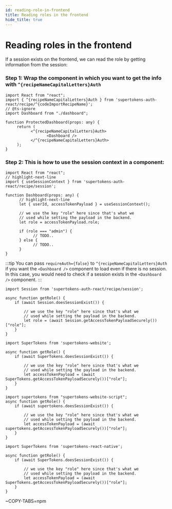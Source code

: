 ```yaml
---
id: reading-role-in-frontend
title: Reading roles in the frontend
hide_title: true
---
```


<!-- COPY DOCS -->
<!-- ./thirdpartyemailpassword/common-customizations/user-roles/reading-role-in-frontend.mdx -->


# Reading roles in the frontend

If a session exists on the frontend, we can read the role by getting information from the session:
<FrontendSDKTabs>
<TabItem value="reactjs">
<FrontendReactContextSubTabs>
<TabItem value="with-react-context">

### Step 1: Wrap the component in which you want to get the info with `^{recipeNameCapitalLetters}Auth`

```tsx
import React from "react";
import { ^{recipeNameCapitalLetters}Auth } from 'supertokens-auth-react/recipe/^{codeImportRecipeName}';
// @ts-ignore
import Dashboard from "./dashboard";

function ProtectedDashboard(props: any) {
     return (
           <^{recipeNameCapitalLetters}Auth>
                  <Dashboard />
           </^{recipeNameCapitalLetters}Auth>
     );
}
```

### Step 2: This is how to use the session context in a component:

```tsx
import React from "react";
// highlight-next-line
import { useSessionContext } from 'supertokens-auth-react/recipe/session';

function Dashboard(props: any) {
      // highlight-next-line
      let { userId, accessTokenPayload } = useSessionContext();

      // we use the key "role" here since that's what we
      // used while setting the payload in the backend. 
      let role = accessTokenPayload.role;

      if (role === "admin") {
            // TODO..
      } else {
            // TODO..
      }
}
```

:::tip
You can pass `requireAuth={false}` to `^{recipeNameCapitalLetters}Auth` if you want the `<Dashboard />` component to load even if there is no session. In this case, you would need to check if a session exists in the `<Dashboard />` component.
:::

</TabItem>
<TabItem value="without-react-context">

```tsx
import Session from 'supertokens-auth-react/recipe/session';

async function getRole() {
    if (await Session.doesSessionExist()) {

        // we use the key "role" here since that's what we
        // used while setting the payload in the backend. 
        let role = (await Session.getAccessTokenPayloadSecurely())["role"];
    }
}
```

</TabItem>
</FrontendReactContextSubTabs>
</TabItem>

<TabItem value="vanillajs">

<NpmOrScriptTabs>
<TabItem value="npm">

```tsx
import SuperTokens from 'supertokens-website';

async function getRole() {
    if (await SuperTokens.doesSessionExist()) {

        // we use the key "role" here since that's what we
        // used while setting the payload in the backend. 
        let accessTokenPayload = (await SuperTokens.getAccessTokenPayloadSecurely())["role"];
    }
}
```

</TabItem>
<TabItem value="script">

```tsx
import supertokens from "supertokens-website-script";
async function getRole() {
    if (await supertokens.doesSessionExist()) {

        // we use the key "role" here since that's what we
        // used while setting the payload in the backend. 
        let accessTokenPayload = (await supertokens.getAccessTokenPayloadSecurely())["role"];
    }
}
```

</TabItem>
</NpmOrScriptTabs>

</TabItem>
<TabItem value="react-native">

```tsx
import SuperTokens from 'supertokens-react-native';

async function getRole() {
    if (await SuperTokens.doesSessionExist()) {

        // we use the key "role" here since that's what we
        // used while setting the payload in the backend. 
        let accessTokenPayload = (await SuperTokens.getAccessTokenPayloadSecurely())["role"];
    }
}
```

</TabItem>

<TabItem value="angular">

~COPY-TABS=npm

</TabItem>

</FrontendSDKTabs>
